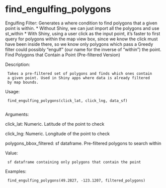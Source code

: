 # find_engulfing_polygons

Engulfing Filter: Generates a where condition to find polygons that a
given point is within.  * Without Shiny, we can just import all the
polygons and use st_within * With Shiny, using a user click as the
input point, it's faster to first query for polygons within the map
view box, since we know the click must have been inside there, so we
know only polygons which pass a Greedy filter could possibly "engulf"
(our name for the inverse of "within") the point.  Find Polygons that
Contain a Point (Pre-filtered Version)

Description:

     Takes a pre-filtered set of polygons and finds which ones contain
     a given point. Used in Shiny apps where data is already filtered
     by map bounds.

Usage:

     find_engulfing_polygons(click_lat, click_lng, data_sf)
     
Arguments:

click_lat: Numeric. Latitude of the point to check

click_lng: Numeric. Longitude of the point to check

polygons_bbox_filtered: sf dataframe. Pre-filtered polygons to search
          within

Value:

     sf dataframe containing only polygons that contain the point

Examples:

     find_engulfing_polygons(49.2827, -123.1207, filtered_polygons)
     
